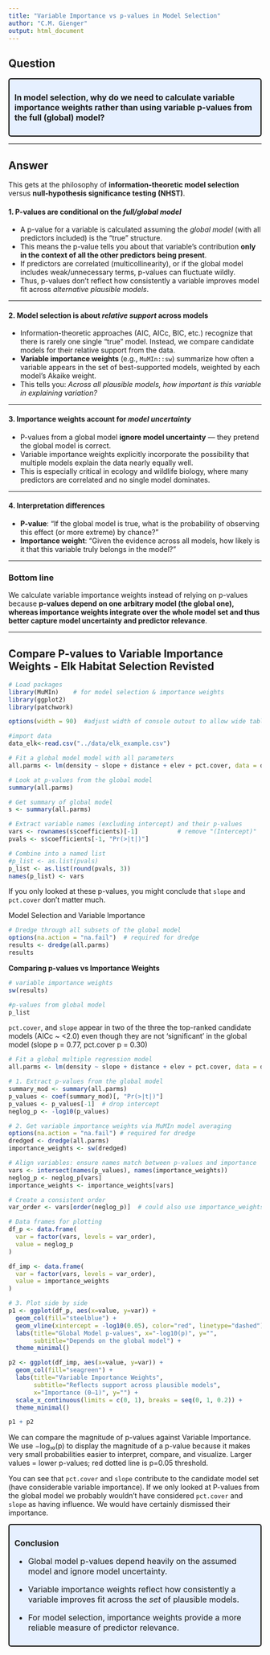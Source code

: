 ```yaml
---
title: "Variable Importance vs p-values in Model Selection"
author: "C.M. Gienger"
output: html_document
---
```


## Question

```{=html}
<style>
div.blue {
  background-color:#e6f0ff;
  border-radius: 5px;
  padding: 10px;
  border: 2px solid black;
  font-size: 16px;   /* adjust text size here */
}
</style>
```
::: blue
**In model selection, why do we need to calculate variable importance weights rather than using variable p-values from the full (global) model?**
:::

------------------------------------------------------------------------

## Answer

This gets at the philosophy of **information-theoretic model selection** versus **null-hypothesis significance testing (NHST)**.

#### 1. P-values are conditional on the *full/global model*

-   A p-value for a variable is calculated assuming the *global model* (with all predictors included) is the "true" structure.\
-   This means the p-value tells you about that variable’s contribution **only in the context of all the other predictors being present**.\
-   If predictors are correlated (multicollinearity), or if the global model includes weak/unnecessary terms, p-values can fluctuate wildly.\
-   Thus, p-values don’t reflect how consistently a variable improves model fit across *alternative plausible models*.

------------------------------------------------------------------------

#### 2. Model selection is about *relative support* across models

-   Information-theoretic approaches (AIC, AICc, BIC, etc.) recognize that there is rarely one single "true" model. Instead, we compare candidate models for their relative support from the data.\
-   **Variable importance weights** (e.g., `MuMIn::sw`) summarize how often a variable appears in the set of best-supported models, weighted by each model’s Akaike weight.\
-   This tells you: *Across all plausible models, how important is this variable in explaining variation?*

------------------------------------------------------------------------

#### 3. Importance weights account for *model uncertainty*

-   P-values from a global model **ignore model uncertainty** — they pretend the global model is correct.\
-   Variable importance weights explicitly incorporate the possibility that multiple models explain the data nearly equally well.\
-   This is especially critical in ecology and wildlife biology, where many predictors are correlated and no single model dominates.

------------------------------------------------------------------------

#### 4. Interpretation differences

-   **P-value**: "If the global model is true, what is the probability of observing this effect (or more extreme) by chance?"\
-   **Importance weight**: "Given the evidence across all models, how likely is it that this variable truly belongs in the model?"

------------------------------------------------------------------------

### Bottom line

We calculate variable importance weights instead of relying on p-values because **p-values depend on one arbitrary model (the global one), whereas importance weights integrate over the whole model set and thus better capture model uncertainty and predictor relevance**.

------------------------------------------------------------------------

## Compare P-values to Variable Importance Weights - Elk Habitat Selection Revisted

```r
# Load packages
library(MuMIn)    # for model selection & importance weights
library(ggplot2)
library(patchwork)

options(width = 90)  #adjust width of console outout to allow wide tables to fit

#import data
data_elk<-read.csv("../data/elk_example.csv")

# Fit a global model model with all parameters
all.parms <- lm(density ~ slope + distance + elev + pct.cover, data = data_elk)

# Look at p-values from the global model
summary(all.parms)
```

```r
# Get summary of global model
s <- summary(all.parms)

# Extract variable names (excluding intercept) and their p-values
vars <- rownames(s$coefficients)[-1]           # remove "(Intercept)"
pvals <- s$coefficients[-1, "Pr(>|t|)"]

# Combine into a named list
#p_list <- as.list(pvals)
p_list <- as.list(round(pvals, 3))
names(p_list) <- vars
```

If you only looked at these p-values, you might conclude that `slope` and `pct.cover` don’t matter much.

Model Selection and Variable Importance

```r
# Dredge through all subsets of the global model
options(na.action = "na.fail")  # required for dredge
results <- dredge(all.parms)
results
```

**Comparing p-values vs Importance Weights**

```r
# variable importance weights
sw(results)
```

```r
#p-values from global model
p_list
```

`pct.cover`, and `slope` appear in two of the three the top-ranked candidate models (AICc \~ \<2.0) even though they are not 'significant' in the global model (slope p = 0.77, pct.cover p = 0.30)

```r
# Fit a global multiple regression model
all.parms <- lm(density ~ slope + distance + elev + pct.cover, data = data_elk)

# 1. Extract p-values from the global model
summary_mod <- summary(all.parms)
p_values <- coef(summary_mod)[, "Pr(>|t|)"]
p_values <- p_values[-1]  # drop intercept
neglog_p <- -log10(p_values)

# 2. Get variable importance weights via MuMIn model averaging
options(na.action = "na.fail") # required for dredge
dredged <- dredge(all.parms)
importance_weights <- sw(dredged)

# Align variables: ensure names match between p-values and importance
vars <- intersect(names(p_values), names(importance_weights))
neglog_p <- neglog_p[vars]
importance_weights <- importance_weights[vars]

# Create a consistent order
var_order <- vars[order(neglog_p)]  # could also use importance_weights

# Data frames for plotting
df_p <- data.frame(
  var = factor(vars, levels = var_order),
  value = neglog_p
)

df_imp <- data.frame(
  var = factor(vars, levels = var_order),
  value = importance_weights
)

# 3. Plot side by side
p1 <- ggplot(df_p, aes(x=value, y=var)) +
  geom_col(fill="steelblue") +
  geom_vline(xintercept = -log10(0.05), color="red", linetype="dashed") +
  labs(title="Global Model p-values", x="-log10(p)", y="",
       subtitle="Depends on the global model") +
  theme_minimal()

p2 <- ggplot(df_imp, aes(x=value, y=var)) +
  geom_col(fill="seagreen") +
  labs(title="Variable Importance Weights", 
       subtitle="Reflects support across plausible models",
       x="Importance (0–1)", y="") +
  scale_x_continuous(limits = c(0, 1), breaks = seq(0, 1, 0.2)) +
  theme_minimal()

p1 + p2
```

We can compare the magnitude of p-values against Variable Importance. We use −log₁₀(p) to display the magnitude of a p-value because it makes very small probabilities easier to interpret, compare, and visualize. Larger values = lower p-values; red dotted line is p=0.05 threshold.

You can see that `pct.cover` and `slope` contribute to the candidate model set (have considerable variable importance). If we only looked at P-values from the global model we probably wouldn't have considered `pct.cover` and `slope` as having influence. We would have certainly dismissed their importance.

::: blue
**Conclusion**

-   Global model p-values depend heavily on the assumed model and ignore model uncertainty.

-   Variable importance weights reflect how consistently a variable improves fit across the *set* of plausible models.

-   For model selection, importance weights provide a more reliable measure of predictor relevance.
:::
